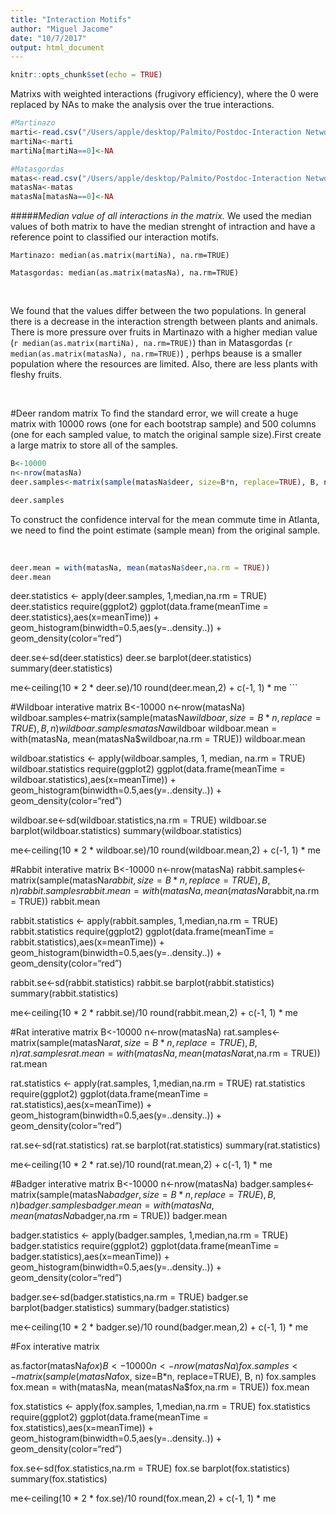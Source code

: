 ```yaml
---
title: "Interaction Motifs"
author: "Miguel Jacome"
date: "10/7/2017"
output: html_document
---
```


```r
knitr::opts_chunk$set(echo = TRUE)
```

Matrixs with weighted interactions (frugivory efficiency), where the 0 were replaced by NAs to make the analysis over the true interactions.
```r
#Martinazo
marti<-read.csv("/Users/apple/desktop/Palmito/Postdoc-Interaction Networks/Matrixs/Marti.csv")
martiNa<-marti
martiNa[martiNa==0]<-NA

#Matasgordas
matas<-read.csv("/Users/apple/desktop/Palmito/Postdoc-Interaction Networks/Matrixs/Matas.csv")
matasNa<-matas
matasNa[matasNa==0]<-NA
```

#####*Median value of all interactions in the matrix.*
We used the median values of both matrix to have the median strenght of intraction and have a reference point to classified our interaction motifs.

```
Martinazo: median(as.matrix(martiNa), na.rm=TRUE)

Matasgordas: median(as.matrix(matasNa), na.rm=TRUE)
```

&nbsp;

We found that the values differ between the two populations. In general there is a decrease in the interaction strength between plants and animals. There is more pressure over fruits in Martinazo with a higher median value (`r median(as.matrix(martiNa), na.rm=TRUE)`) than in Matasgordas (`r median(as.matrix(matasNa), na.rm=TRUE)`) , perhps beause is a smaller population where the resources are limited. Also, there are less plants with fleshy fruits.

&nbsp;

#Deer random matrix
To find the standard error, we will create a huge matrix with 10000 rows (one for each bootstrap sample) and 500 columns (one for each sampled value, to match the original sample size).First create a large matrix to store all of the samples.
```r
B<-10000
n<-nrow(matasNa)
deer.samples<-matrix(sample(matasNa$deer, size=B*n, replace=TRUE), B, n)
```

```r
deer.samples
```
To construct the confidence interval for the mean commute time in Atlanta, we need to find the
point estimate (sample mean) from the original sample.

&nbsp;

```r
deer.mean = with(matasNa, mean(matasNa$deer,na.rm = TRUE))
deer.mean
```


deer.statistics <- apply(deer.samples, 1,median,na.rm = TRUE)
deer.statistics
require(ggplot2)
ggplot(data.frame(meanTime = deer.statistics),aes(x=meanTime)) +
  geom_histogram(binwidth=0.5,aes(y=..density..)) +
  geom_density(color="red")

deer.se<-sd(deer.statistics)
deer.se
barplot(deer.statistics)
summary(deer.statistics)


me<-ceiling(10 * 2 * deer.se)/10
round(deer.mean,2) + c(-1, 1) * me
```

#Wildboar interative matrix
B<-10000
n<-nrow(matasNa)
wildboar.samples<-matrix(sample(matasNa$wildboar, size=B*n, replace=TRUE), B, n)
wildboar.samples
matasNa$wildboar
wildboar.mean = with(matasNa, mean(matasNa$wildboar,na.rm = TRUE))
wildboar.mean



wildboar.statistics <- apply(wildboar.samples, 1, median, na.rm = TRUE)
wildboar.statistics
require(ggplot2)
ggplot(data.frame(meanTime = wildboar.statistics),aes(x=meanTime)) +
  geom_histogram(binwidth=0.5,aes(y=..density..)) +
  geom_density(color="red")

wildboar.se<-sd(wildboar.statistics,na.rm = TRUE)
wildboar.se
barplot(wildboar.statistics)
summary(wildboar.statistics)

me<-ceiling(10 * 2 * wildboar.se)/10
round(wildboar.mean,2) + c(-1, 1) * me

#Rabbit interative matrix
B<-10000
n<-nrow(matasNa)
rabbit.samples<-matrix(sample(matasNa$rabbit, size=B*n, replace=TRUE), B, n)
rabbit.samples
rabbit.mean = with(matasNa, mean(matasNa$rabbit,na.rm = TRUE))
rabbit.mean

rabbit.statistics <- apply(rabbit.samples, 1,median,na.rm = TRUE)
rabbit.statistics
require(ggplot2)
ggplot(data.frame(meanTime = rabbit.statistics),aes(x=meanTime)) +
  geom_histogram(binwidth=0.5,aes(y=..density..)) +
  geom_density(color="red")

rabbit.se<-sd(rabbit.statistics)
rabbit.se
barplot(rabbit.statistics)
summary(rabbit.statistics)


me<-ceiling(10 * 2 * rabbit.se)/10
round(rabbit.mean,2) + c(-1, 1) * me

#Rat interative matrix
B<-10000
n<-nrow(matasNa)
rat.samples<-matrix(sample(matasNa$rat, size=B*n, replace=TRUE), B, n)
rat.samples
rat.mean = with(matasNa, mean(matasNa$rat,na.rm = TRUE))
rat.mean

rat.statistics <- apply(rat.samples, 1,median,na.rm = TRUE)
rat.statistics
require(ggplot2)
ggplot(data.frame(meanTime = rat.statistics),aes(x=meanTime)) +
  geom_histogram(binwidth=0.5,aes(y=..density..)) +
  geom_density(color="red")

rat.se<-sd(rat.statistics)
rat.se
barplot(rat.statistics)
summary(rat.statistics)


me<-ceiling(10 * 2 * rat.se)/10
round(rat.mean,2) + c(-1, 1) * me

#Badger interative matrix
B<-10000
n<-nrow(matasNa)
badger.samples<-matrix(sample(matasNa$badger, size=B*n, replace=TRUE), B, n)
badger.samples
badger.mean = with(matasNa, mean(matasNa$badger,na.rm = TRUE))
badger.mean

badger.statistics <- apply(badger.samples, 1,median,na.rm = TRUE)
badger.statistics
require(ggplot2)
ggplot(data.frame(meanTime = badger.statistics),aes(x=meanTime)) +
  geom_histogram(binwidth=0.5,aes(y=..density..)) +
  geom_density(color="red")

badger.se<-sd(badger.statistics,na.rm = TRUE)
badger.se
barplot(badger.statistics)
summary(badger.statistics)


me<-ceiling(10 * 2 * badger.se)/10
round(badger.mean,2) + c(-1, 1) * me

#Fox interative matrix

as.factor(matasNa$fox)
B<-10000
n<-nrow(matasNa)
fox.samples<-matrix(sample(matasNa$fox, size=B*n, replace=TRUE), B, n)
fox.samples
fox.mean = with(matasNa, mean(matasNa$fox,na.rm = TRUE))
fox.mean


fox.statistics <- apply(fox.samples, 1,median,na.rm = TRUE)
fox.statistics
require(ggplot2)
ggplot(data.frame(meanTime = fox.statistics),aes(x=meanTime)) +
  geom_histogram(binwidth=0.5,aes(y=..density..)) +
  geom_density(color="red")

fox.se<-sd(fox.statistics,na.rm = TRUE)
fox.se
barplot(fox.statistics)
summary(fox.statistics)


me<-ceiling(10 * 2 * fox.se)/10
round(fox.mean,2) + c(-1, 1) * me